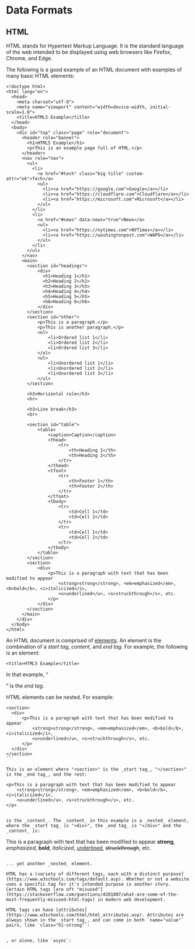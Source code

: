 # Data Formats {#data-formats}

## HTML {#html}

HTML stands for Hypertext Markup Language. It is the standard language of the web intended to be displayed using web browsers like Firefox, Chrome, and Edge. 

The following is a good example of an HTML document with examples of many basic HTML elements: 

````
<!doctype html>
<html lang="en">
  <head>
    <meta charset="utf-8">
    <meta name="viewport" content="width=device-width, initial-scale=1.0">
    <title>HTML5 Example</title>
  </head>
  <body>
    <div id="top" class="page" role="document">
      <header role="banner">
        <h1>HTML5 Example</h1>
        <p>This is an example page full of HTML.</p>
      </header>
      <nav role="nav">
        <ul>
          <li>
            <a href="#tech" class="big title" custom-attr="ok">Tech</a>
            <ul>
              <li><a href="https://google.com">Google</a></li>
              <li><a href="https://cloudflare.com">Cloudflare</a></li>
              <li><a href="https://microsoft.com">Microsoft</a></li>
            </ul>
          </li>
          <li>
            <a href="#news" data-news="true">News</a>
            <ul>
              <li><a href="https://nytimes.com">NYTimes</a></li>
              <li><a href="https://washingtonpost.com">WAPO</a></li>
            </ul>
          </li>
        </ul>
      </nav>
      <main>
        <section id="headings">
            <div>
              <h1>Heading 1</h1>
              <h2>Heading 2</h2>
              <h3>Heading 3</h3>
              <h4>Heading 4</h4>
              <h5>Heading 5</h5>
              <h6>Heading 6</h6>
            </div>
        </section>
        <section id="other">
            <p>This is a paragraph.</p>
            <p>This is another paragraph.</p>
            <ol>
                <li>Ordered list 1</li>
                <li>Ordered list 2</li>
                <li>Ordered list 3</li>
            </ol>
            <ul>
                <li>Unordered list 1</li>
                <li>Unordered list 2</li>
                <li>Unordered list 3</li>
            </ul>
        </section>

        <h3>Horizontal rule</h3>
        <hr>

        <h3>Line break</h3>
        <br>
          
        <section id="table">
            <table>
                <caption>Caption</caption>
                <thead>
                    <tr>
                        <th>Heading 1</th>
                        <th>Heading 2</th>
                    </tr>
                </thead>
                <tfoot>
                    <tr>
                        <th>Footer 1</th>
                        <th>Footer 2</th>
                    </tr>
                </tfoot>
                <tbody>
                    <tr>
                        <td>Cell 1</td>
                        <td>Cell 2</td>
                    </tr>
                    <tr>
                        <td>Cell 1</td>
                        <td>Cell 2</td>
                    </tr>
                </tbody>
            </table>
        </section>
        <section>
            <div>
                <p>This is a paragraph with text that has been modified to appear 
                    <strong>strong</strong>, <em>emphasized</em>, <b>bold</b>, <i>italicized</i>, 
                    <u>underlined</u>, <s>struckthrough</s>, etc.
                </p>
            </div>
        </section>
      </main>
    </div>
  </body>
</html>
````

An HTML document is comprised of [elements](https://www.w3schools.com/html/html_elements.asp). An element is the combination of a _start tag_, _content_, and _end tag_. For example, the following is an element:

````
<title>HTML5 Example</title>
````

In that example, "<title>" is the _start tag_, "HTML5 Example" is the _content_, and "</title>" is the _end tag_.

HTML elements can be nested. For example:

````
<section>
  <div>
      <p>This is a paragraph with text that has been modified to appear 
          <strong>strong</strong>, <em>emphasized</em>, <b>bold</b>, <i>italicized</i>, 
          <u>underlined</u>, <s>struckthrough</s>, etc.
      </p>
  </div>
</section>
```

This is an element where "<section>" is the _start tag_, "</section>" is the _end tag_, and the rest:

````
<div>
    <p>This is a paragraph with text that has been modified to appear 
        <strong>strong</strong>, <em>emphasized</em>, <b>bold</b>, <i>italicized</i>, 
        <u>underlined</u>, <s>struckthrough</s>, etc.
    </p>
</div>
````

is the _content_. The _content_ in this example is a _nested_ element, where the _start tag_ is "<div>", the _end tag_ is "</div>" and the _content_ is:

````
<p>This is a paragraph with text that has been modified to appear 
    <strong>strong</strong>, <em>emphasized</em>, <b>bold</b>, <i>italicized</i>, 
    <u>underlined</u>, <s>struckthrough</s>, etc.
</p>
````

... yet another _nested_ element.

HTML has a [variety of different tags, each with a distinct purpose](https://www.w3schools.com/tags/default.asp). Whether or not a website uses a specific tag for it's intended purpose is another story. Certain HTML tags [are oft "misused"](https://stackoverflow.com/questions/4201007/what-are-some-of-the-most-frequently-misused-html-tags) in modern web development.

HTML tags can have [attributes](https://www.w3schools.com/html/html_attributes.asp). Attributes are always shown in the _start tag_, and can come in both `name="value"` pairs, like `class="h1-strong"`:

````
<div class="h1-strong">
````

, or alone, like `async`:

````
<script src="my_script.js" async>
````

There are [a variety](https://www.w3schools.com/tags/ref_attributes.asp) of valid html attributes. It is important to note that if an attribute in an HTML tag is not one of the [official](https://www.w3schools.com/tags/ref_attributes.asp) attributes, the browser will ignore it. With that being said, the "unofficial" attributes will still be a part of the Document Object Model (DOM), and therefore accessible to javascript. For this reason, it is not uncommon to come across technically "invalid" HTML attributes in website's source code. 

In HTML5, there now exists an HTML compliant version of these custom attributes called [`data-*`](https://www.w3schools.com/tags/att_data-.asp). The `*` in `data-*` is a [wildcard](https://en.wikipedia.org/wiki/Wildcard_character) that can represent anything as long as it is at least 1 character long and contains no uppercase letters. You can see an example of a `data-*` attribute in our example, where we use `data-news` to store whether or not the link is news data:

````
<a href="#news" data-news="true">News</a>
````

Unless you have a very good reason to use a custom attribute that is not a `data-*` attribute, you would be well-advised to just use `data-*` when possible.

## XML {#xml}

XML stands for Extensible Markup Language. XML and HTML appear and sound very similar but have different goals. Whereas HTML was designed to _display_ data, XML was designed to _store_ data. 

Like HTML, XML still has _start tags_, _end tags_, and _content_, however, rather than using a finite set of legal tags, XML tags are defined and created by the user, so XML like the following is perfectly legal.

````
<exam>
  <question>
    <text>What is red?</text>
    <solution>A color.</solution>
    <points>2</points>
  </question>
  <question>
    <text>What is a square?</text>
    <solution>A shape.</solution>
    <points>1</points>
  </question>
</exam>
````

Rather than opening that content in a web browser and expecting it to do something like we would for HTML, in order for that, valid, XML to _do_ anything, someone must write software to send, receive, store, display, or _do_ something _with_ the data.

### XPath Expressions {#xml-xpath}

Xpath Expressions are expressions created to select [nodes or node-sets](https://www.w3schools.com/xml/dom_nodes.asp) from an XML document.

The following table (from [w3schools](https://www.w3schools.com/xml/xpath_syntax.asp)) shows some of the most useful expressions that can be used to select nodes programmatically. 

|Expression|Description|
|----------|-----------|
|nodename|Selects all nodes with the name "nodename"|
|/|Selects from the root node|
|//|Selects nodes in the document from the current node that match the selection no matter where they are|
|.|Selects the current node|
|..|Selects the parent of the current node|
|@|Selects attributes|

#### Predicates

A predicate is a way to filter a node-set by evaluating the expression contained within a set of square brackets `[]`. For example, let's say you wanted to get all of the questions that have points > 1. Doing this using predicates is easy:

````
<exam>
  <question>
    <text>What is red?</text>
    <solution>A color.</solution>
    <points>2</points>
  </question>
  <question>
    <text>What is a square?</text>
    <solution>A shape.</solution>
    <points>1</points>
  </question>
</exam>
````

````
//question[points > 1]
````

#### Operators

In order to make comparisons, we need operators. The following is a list of xpath operators from [here](https://www.w3schools.com/xml/xpath_operators.asp).

|Operator|Description|Example|
|--------|-----------|-------|
|\||Computes two node-sets.|//book \| //cd|
|+|Addition|6 + 4|
|-|Subtraction|6 - 4|
|\*|Multiplication|6 \* 4|
|div|Division|8 div 4|
|=|Equal to (relation, not assignment)|price = 9.80|
|!=|Not equal|price != 9.80|
|<|Less than|price < 9.80|
|<=|Less than or equal to|price <= 9.80|
|>|Greater than|price > 9.80|
|>=|Greater than or equal to|price >= 9.80|
|or|Logical or|price = 9.80 or price = 9.70|
|and|Logical and|price > 9.00 and price < 10.00|
|mod|Modulus (division remainder)|5 mod 2|

#### Function

xpath functions are an easy way to filter data with more control. You can find a list of functions [here](https://developer.mozilla.org/en-US/docs/Web/XPath/Functions). Of particular use are the `contains` and `translate` functions. `contains` allows you to see if the first argument string contains the second argument string. It is particularly useful to see if a class or attribute contains some substring. `translate` allows you to, among other things, change the case of some text prior to using the `contains` function, for example. 

#### Examples

Given the following XML, answer the questions.

````
<html>
    <head>
        <title>My Title</title>
    </head>
    <body>
        <div>
            <div class="abc123 sktoe-sldjkt dkjfg3-dlgsk">
                <div class="glkjr-slkd dkgj-0 dklfgj-00">
                    <a class="slkdg43lk dlks" href="https://example.com/123456">
                    </a>
                </div>
            </div>
            <div>
                <div class="ldskfg4">
                    <span class="slktjoe" aria-label="123 comments, 43 Retweets, 4000 likes">Love it.</span>
                </div>
            </div>
            <div data-amount="12">13</div>
        </div>
        <div>
            <div class="abc123 sktoe-sls dkjfg-dlgsk">
                <div class="glkj-slkd dkgj-0 dklfj-00">
                    <a class="slkd3lk dls" href="https://example.com/123456">
                    </a>
                </div>
            </div>
            <div>
                <div class="ldg4">
                    <span class="sktjoe" aria-label="1000 comments, 455 Retweets, 40000 likes">Love it.</span>
                </div>
            </div>
            <div data-amount="122">133</div>
        </div>
    </body>
</html>
````

##### Write an xpath expression to get the "title" element.

<details>
    <summary>Click here for solution</summary>
    ````
    //title
    ````
</details>

##### Write an xpath expression to get the content of the "title" element.

<details>
    <summary>Click here for solution</summary>
    ````
    //title/text
    ````
</details>

##### Write an xpath expression to get every "div" element.

<details>
    <summary>Click here for solution</summary>
    ````
    //div
    ````
</details>

##### Write an xpath expression to get every "div" element with class="ldskfg4".

<details>
    <summary>Click here for solution</summary>
    ````
    //div[@class='ldskfg4']
    ````
</details>

##### Write an xpath expression to get every "div" element where "abc123" is in the class attribute's value.

<details>
    <summary>Click here for solution</summary>
    ````
    //div[contains(@class, 'abc123')]
    ````
</details>

##### Write an xpath expression to get every "div" element with an aria-label attribute.

<details>
    <summary>Click here for solution</summary>
    ````
    //div[@aria-label]
    ````
</details>

#### Resources

**[XPath Tutorial](https://www.w3schools.com/xml/xml_xpath.asp)**

A w3schools tutorial on XPath expressions. A nice, quick 1 page summary.

